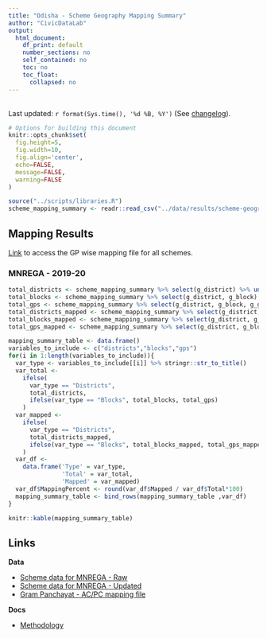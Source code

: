 ```yaml
---
title: "Odisha - Scheme Geography Mapping Summary"
author: "CivicDataLab"
output: 
  html_document:
    df_print: default
    number_sections: no
    self_contained: no
    toc: no
    toc_float:
      collapsed: no
---
```


<br /> Last updated: `r format(Sys.time(), '%d %B, %Y')` (See [changelog](https://github.com/cbgaindia/obi-constituency-data-mapping/commits/main)).


```r
# Options for building this document
knitr::opts_chunk$set(
  fig.height=5, 
  fig.width=10, 
  fig.align='center',
  echo=FALSE,
  message=FALSE,
  warning=FALSE
)
```

```r
source("../scripts/libraries.R")
scheme_mapping_summary <- readr::read_csv("../data/results/scheme-geography-mapping-summary.csv")
```

## Mapping Results

[Link]() to access the GP wise mapping file for all schemes. 

### MNREGA - 2019-20

```r
total_districts <- scheme_mapping_summary %>% select(g_district) %>% unique() %>% nrow()
total_blocks <- scheme_mapping_summary %>% select(g_district, g_block) %>% unique() %>% nrow()
total_gps <- scheme_mapping_summary %>% select(g_district, g_block, g_gp) %>% unique() %>% nrow
total_districts_mapped <- scheme_mapping_summary %>% select(g_district, district_mapped) %>% unique %>% filter(district_mapped=="yes") %>% nrow()
total_blocks_mapped <- scheme_mapping_summary %>% select(g_district, g_block, block_mapped) %>% unique() %>% filter(block_mapped=="yes") %>% nrow()
total_gps_mapped <- scheme_mapping_summary %>% select(g_district, g_block, g_gp, gp_mapped) %>% unique() %>% filter(gp_mapped=="yes") %>% nrow()

mapping_summary_table <- data.frame()
variables_to_include <- c("districts","blocks","gps")
for(i in 1:length(variables_to_include)){
  var_type <- variables_to_include[[i]] %>% stringr::str_to_title()
  var_total <-
    ifelse(
      var_type == "Districts",
      total_districts,
      ifelse(var_type == "Blocks", total_blocks, total_gps)
    )
  var_mapped <-
    ifelse(
      var_type == "Districts",
      total_districts_mapped,
      ifelse(var_type == "Blocks", total_blocks_mapped, total_gps_mapped)
    )
  var_df <-
    data.frame('Type' = var_type,
               'Total' = var_total,
               'Mapped' = var_mapped)
  var_df$MappingPercent <- round(var_df$Mapped / var_df$Total*100)
  mapping_summary_table <- bind_rows(mapping_summary_table ,var_df)
}

knitr::kable(mapping_summary_table)
```


## Links

**Data**

- [Scheme data for MNREGA - Raw]()
- [Scheme data for MNREGA - Updated]()
- [Gram Panchayat - AC/PC mapping file]()

**Docs**

- [Methodology]()
